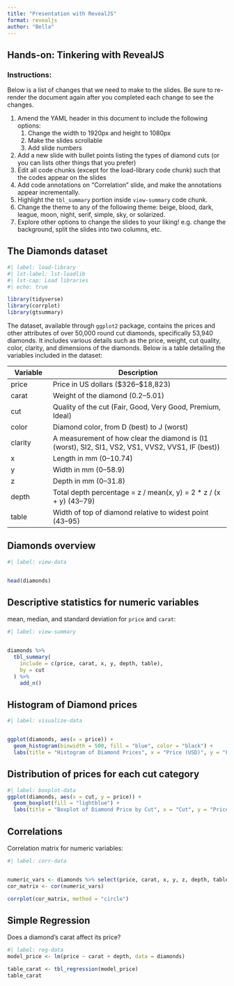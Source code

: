```yaml
---
title: "Presentation with RevealJS"
format: revealjs
author: "Bella"
---
```


## Hands-on: Tinkering with RevealJS

### Instructions:

Below is a list of changes that we need to make to the slides. Be sure to re-render the document again after you completed each change to see the changes.

1.  Amend the YAML header in this document to include the following options:
    1.  Change the width to 1920px and height to 1080px
    2.  Make the slides scrollable
    3.  Add slide numbers
2.  Add a new slide with bullet points listing the types of diamond cuts (or you can lists other things that you prefer)
3.  Edit all code chunks (except for the load-library code chunk) such that the codes appear on the slides
4.  Add code annotations on "Correlation" slide, and make the annotations appear incrementally.
5.  Highlight the `tbl_summary` portion inside `view-summary` code chunk.
6.  Change the theme to any of the following theme: beige, blood, dark, league, moon, night, serif, simple, sky, or solarized.
7.  Explore other options to change the slides to your liking! e.g. change the background, split the slides into two columns, etc.

## The Diamonds dataset

```r
#| label: load-library
#| lst-label: lst-loadlib
#| lst-cap: Load libraries
#| echo: true

library(tidyverse)
library(corrplot)
library(gtsummary)
```

The dataset, available through `ggplot2` package, contains the prices and other attributes of over 50,000 round cut diamonds, specifically 53,940 diamonds. It includes various details such as the price, weight, cut quality, color, clarity, and dimensions of the diamonds. Below is a table detailing the variables included in the dataset:

| **Variable** | **Description**                                                                                   |
|--------------|----------------------------------------------------------|
| price        | Price in US dollars (\$326–\$18,823)                                                              |
| carat        | Weight of the diamond (0.2–5.01)                                                                  |
| cut          | Quality of the cut (Fair, Good, Very Good, Premium, Ideal)                                        |
| color        | Diamond color, from D (best) to J (worst)                                                         |
| clarity      | A measurement of how clear the diamond is (I1 (worst), SI2, SI1, VS2, VS1, VVS2, VVS1, IF (best)) |
| x            | Length in mm (0–10.74)                                                                            |
| y            | Width in mm (0–58.9)                                                                              |
| z            | Depth in mm (0–31.8)                                                                              |
| depth        | Total depth percentage = z / mean(x, y) = 2 \* z / (x + y) (43–79)                                |
| table        | Width of top of diamond relative to widest point (43–95)                                          |

## Diamonds overview

```r
#| label: view-data


head(diamonds)
```

## Descriptive statistics for numeric variables

mean, median, and standard deviation for `price` and `carat`:

```r
#| label: view-summary


diamonds %>% 
  tbl_summary(
    include = c(price, carat, x, y, depth, table),
    by = cut
  ) %>% 
    add_n()

```

## Histogram of Diamond prices

```r
#| label: visualize-data


ggplot(diamonds, aes(x = price)) +
  geom_histogram(binwidth = 500, fill = "blue", color = "black") +
  labs(title = "Histogram of Diamond Prices", x = "Price (USD)", y = "Frequency")
```

## Distribution of prices for each cut category

```r
#| label: boxplot-data
ggplot(diamonds, aes(x = cut, y = price)) +
  geom_boxplot(fill = "lightblue") +
  labs(title = "Boxplot of Diamond Price by Cut", x = "Cut", y = "Price (USD)")
```

## Correlations {background-color="black"}

Correlation matrix for numeric variables:

```r
#| label: corr-data


numeric_vars <- diamonds %>% select(price, carat, x, y, z, depth, table)
cor_matrix <- cor(numeric_vars)

corrplot(cor_matrix, method = "circle")
```

## Simple Regression

Does a diamond's carat affect its price?

```r
#| label: reg-data
model_price <- lm(price ~ carat + depth, data = diamonds)

table_carat <- tbl_regression(model_price)
table_carat
```
